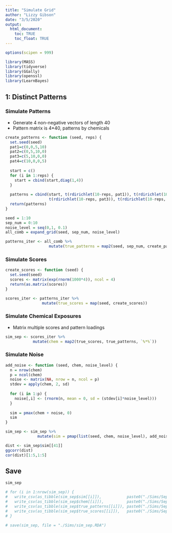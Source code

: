 ```yaml
---
title: "Simulate Grid"
author: "Lizzy Gibson"
date: "3/5/2020"
output: 
  html_document:
    toc: TRUE
    toc_float: TRUE
---
```


```r
options(scipen = 999)

library(MASS)
library(tidyverse)
library(GGally)
library(openssl)
library(LearnBayes)
```

## 1: Distinct Patterns

### Simulate Patterns

* Generate 4 non-negative vectors of length 40
* Pattern matrix is 4*40, patterns by chemicals

```r
create_patterns <- function (seed, reps) {
  set.seed(seed)
  pat1=c(0,0,5,10)
  pat2=c(0,5,10,0)
  pat3=c(5,10,0,0)
  pat4=c(10,0,0,5)
  
  start = c()
  for (i in 1:reps) {
    start = cbind(start,diag(1,4))
  }
  
  patterns = cbind(start, t(rdirichlet(10-reps, pat1)), t(rdirichlet(10-reps, pat2)),
                   t(rdirichlet(10-reps, pat3)), t(rdirichlet(10-reps, pat4)))
  return(patterns)
}

seed = 1:10
sep_num = 0:10
noise_level = seq(0,1, 0.1)
all_comb = expand_grid(seed, sep_num, noise_level)

patterns_iter <- all_comb %>% 
                   mutate(true_patterns = map2(seed, sep_num, create_patterns))
```

### Simulate Scores
   
```r
create_scores <- function (seed) {
  set.seed(seed)
  scores <- matrix(exp(rnorm(1000*4)), ncol = 4)
  return(as.matrix(scores))
}

scores_iter <- patterns_iter %>% 
                mutate(true_scores = map(seed, create_scores))
```

### Simulate Chemical Exposures

* Matrix multiple scores and pattern loadings

```r
sim_sep <- scores_iter %>% 
            mutate(chem = map2(true_scores, true_patterns, `%*%`))
```

### Simulate Noise
    
```r
add_noise <- function (seed, chem, noise_level) {
  n = nrow(chem)
  p = ncol(chem)
  noise <- matrix(NA, nrow = n, ncol = p)
  stdev = apply(chem, 2, sd)
  
  for (i in 1:p) {
    noise[,i] <- (rnorm(n, mean = 0, sd = (stdev[i]*noise_level)))
  }
  
  sim = pmax(chem + noise, 0)
  sim
}

sim_sep <- sim_sep %>% 
              mutate(sim = pmap(list(seed, chem, noise_level), add_noise))
```  

```r
dist <- sim_sep$sim[[41]]
ggcorr(dist)
cor(dist)[1:5,1:5]
```

## Save

```r
sim_sep

# for (i in 1:nrow(sim_sep)) {
#   write_csv(as_tibble(sim_sep$sim[[i]]),           paste0("./Sims/Sep/sim_q_", i, ".csv"))
#   write_csv(as_tibble(sim_sep$chem[[i]]),          paste0("./Sims/Sep/chem_q_", i, ".csv"))
#   write_csv(as_tibble(sim_sep$true_patterns[[i]]), paste0("./Sims/Sep/patterns_q_", i, ".csv"))
#   write_csv(as_tibble(sim_sep$true_scores[[i]]),   paste0("./Sims/Sep/scores_q_", i, ".csv"))
# }

# save(sim_sep, file = "./Sims/sim_sep.RDA")
```
